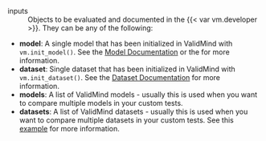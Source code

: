 inputs
: Objects to be evaluated and documented in the {{< var vm.developer >}}. They can be any of the following:

  - **model**: A single model that has been initialized in ValidMind with `vm.init_model()`. See the [Model Documentation](https://docs.validmind.ai/validmind/validmind.html#init_model) or the for more information.
  - **dataset**: Single dataset that has been initialized in ValidMind with `vm.init_dataset()`. See the [Dataset Documentation](https://docs.validmind.ai/validmind/validmind.html#init_dataset) for more information.
  - **models**: A list of ValidMind models - usually this is used when you want to compare multiple models in your custom tests.
  - **datasets**: A list of ValidMind datasets - usually this is used when you want to compare multiple datasets in your custom tests. See this [example](/notebooks/how_to/run_tests_that_require_multiple_datasets.ipynb) for more information.